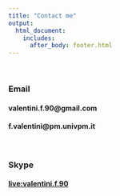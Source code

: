 ```yaml
---
title: "Contact me"
output: 
  html_document:
    includes:
      after_body: footer.html
---
```




<p>&nbsp;</p>

### **Email** <i class="fa fa-envelope"></i>

#### valentini.f.90@gmail.com

#### f.valentini@pm.univpm.it


<p>&nbsp;</p>

### **Skype** <i class="fa fa-skype"></i>

#### [live:valentini.f.90](https://join.skype.com/invite/dG5n5L4TXASL)